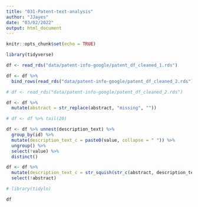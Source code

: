 ```yaml
---
title: "031-Patent-text-analysis"
author: "JJayes"
date: "03/02/2022"
output: html_document
---
```


```r
knitr::opts_chunk$set(echo = TRUE)
```

```r
library(tidyverse)
```

```r
df <- read_rds("data/patent-info-google/patent_df_cleaned_1.rds")

df <- df %>% 
  bind_rows(read_rds("data/patent-info-google/patent_df_cleaned_2.rds"))
```

```r
# df <- read_rds("data/patent-info-google/patent_df_cleaned_2.rds")
```


```r
df <- df %>% 
  mutate(abstract = str_replace(abstract, "missing", ""))

# df <- df %>% tail(20)
```

```r
df <- df %>% unnest(description_text) %>% 
  group_by(id) %>% 
  mutate(description_text_c = paste0(value, collapse = " ")) %>% 
  ungroup() %>% 
  select(!value) %>% 
  distinct()

df <- df %>% 
  mutate(description_text_c = str_squish(str_c(abstract, description_text_c))) %>% 
  select(!abstract)
```

```r
# library(tidylo)

df
```


